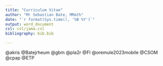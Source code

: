 ```yaml
---
title: "Curriculum Vitae"
author: "Mr Sebastian Bate, MMath"
date: "`r format(Sys.time(), '%B %Y')`"
output: word_document
csl: csl/jama.csl
bibliography: bib.bib

---
```


  @akris
  @Batejrheum
  @gbm
  @pla2r
  @FI
  @oremule2023mobile
  @CSOM
  @cpap
  @ETP

